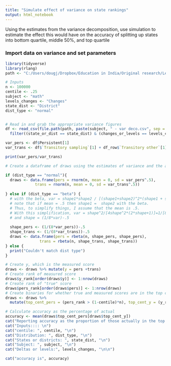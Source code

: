 ---
title: "Simulate effect of variance on state rankings"
output: html_notebook
---

Using the estimates from the variance decomposition, use simulation to estimate the effect this would have on the accuracy of splitting up states into bottom quartile, middle 50%, and top quartile


### Import data on variance and set parameters

```{r setup, results='hide'}
library(tidyverse)
library(rlang)
path <- "C:/Users/dougj/Dropbox/Education in India/Original research/Learning outcomes data/figures"

# Inputs
n <- 100000
centile <- .25
subject <- "math"
levels_changes <- "Changes"
state_dist <- "District"
dist_type <- "normal"


# Read in and grab the appropriate variance figures
df <- read_csv(file.path(path, paste(subject, " - var deco.csv", sep = ""))) %>% 
  filter((state_or_dist == state_dist) & (changes_or_levels == levels_changes))

var_pers <- df$Persistent[1]
var_trans <- df$`Transitory sampling`[1] + df_row$`Transitory other`[1]

print(var_pers/var_trans)
```


```{r}

# Create a dataframe of draws using the estimates of variance and the appropriate distribution type

if (dist_type == "normal"){
  draws <- data.frame(pers = rnorm(n, mean = 0, sd = var_pers^.5),
             trans = rnorm(n, mean = 0, sd = var_trans^.5))
  
} else if (dist_type == "beta") {
  # with the beta, var = shape1*shape2 / [(shape1+shape2)^2*(shape1 + shape2 + 1)]
  # note that if mean = .5 then shape1 =  shape2 with the beta.  
  # Thus, to simplify things, I assume that the mean is .5.
  # With this simplification, var = shape^2/[4shape^2*(2*shape+1)]=1/[8*shape+4]
  # and shape = (1/8*var)-.5
    
  shape_pers <- (1/(8*var_pers))-.5
  shape_trans <- (1/(8*var_trans))-.5
  draws <- data.frame(pers = rbeta(n, shape_pers, shape_pers),
               trans = rbeta(n, shape_trans, shape_trans))
} else {
  print("Couldn't match dist type")
}

# Create y, which is the measured score
draws <- draws %>% mutate(y = pers +trans)
# Create rank of measured score
draws$y_rank[order(draws$y)] <- 1:nrow(draws)
# Create rank of "true" score
draws$pers_rank[order(draws$pers)] <- 1:nrow(draws)
# Create binaries for whether true and measured scores are in the top centile
draws <- draws %>%
  mutate(top_cent_pers = (pers_rank > (1-centile)*n), top_cent_y = (y_rank > (1-centile)*n))

# Calculate accuracy as the percentage of actual 
accuracy <- mean(draws$top_cent_pers[draws$top_cent_y])
cat("Reporting accuracy as the proportion of those actually in the top centile which would be ranked as being in the top centile.\n\n")
cat("Inputs:::: \n")
cat("centile: ", centile, "\n")
cat("Distribution: ", dist_type, "\n")
cat("States or districts: ", state_dist, "\n")
cat("Subject: ", subject, "\n")
cat("Deltas or levels:", levels_changes, "\n\n")

cat("accuracy is", accuracy)

```


